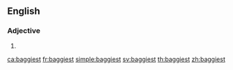 ==English==

===Adjective===
{{head|en|adjective superlative form}}

# {{en-superlative of|baggy}}

[[ca:baggiest]]
[[fr:baggiest]]
[[simple:baggiest]]
[[sv:baggiest]]
[[th:baggiest]]
[[zh:baggiest]]